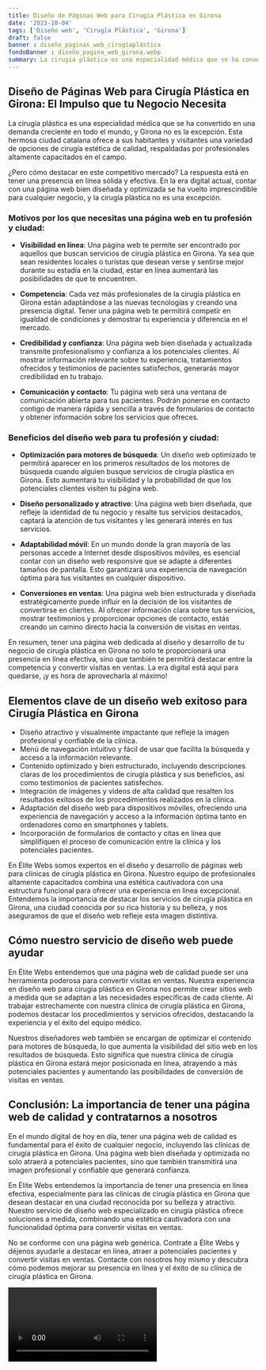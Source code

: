 ```yaml
---
title: Diseño de Páginas Web para Cirugía Plástica en Girona
date: '2023-10-04'
tags: ['Diseño web', 'Cirugía Plástica', 'Girona']
draft: false
banner : diseño_paginas_web_cirugíaplástica
fondoBanner : diseño_pagina_web_girona.webp
summary: La cirugía plástica es una especialidad médica que se ha convertido en una demanda creciente en todo el mundo, y Girona no es la excepción. Esta hermosa ciudad catalana ofrece a sus habitantes y visitantes una variedad de opciones de cirugía estética de calidad, respaldadas por profesionales altamente capacitados en el campo.
---
```


## **Diseño de Páginas Web para Cirugía Plástica en Girona: El Impulso que tu Negocio Necesita**

La cirugía plástica es una especialidad médica que se ha convertido en una demanda creciente en todo el mundo, y Girona no es la excepción. Esta hermosa ciudad catalana ofrece a sus habitantes y visitantes una variedad de opciones de cirugía estética de calidad, respaldadas por profesionales altamente capacitados en el campo.

¿Pero cómo destacar en este competitivo mercado? La respuesta está en tener una presencia en línea sólida y efectiva. En la era digital actual, contar con una página web bien diseñada y optimizada se ha vuelto imprescindible para cualquier negocio, y la cirugía plástica no es una excepción.

### **Motivos por los que necesitas una página web en tu profesión y ciudad:**

- **Visibilidad en línea**: Una página web te permite ser encontrado por aquellos que buscan servicios de cirugía plástica en Girona. Ya sea que sean residentes locales o turistas que desean verse y sentirse mejor durante su estadía en la ciudad, estar en línea aumentará las posibilidades de que te encuentren.

- **Competencia**: Cada vez más profesionales de la cirugía plástica en Girona están adaptándose a las nuevas tecnologías y creando una presencia digital. Tener una página web te permitirá competir en igualdad de condiciones y demostrar tu experiencia y diferencia en el mercado.

- **Credibilidad y confianza**: Una página web bien diseñada y actualizada transmite profesionalismo y confianza a los potenciales clientes. Al mostrar información relevante sobre tu experiencia, tratamientos ofrecidos y testimonios de pacientes satisfechos, generarás mayor credibilidad en tu trabajo.

- **Comunicación y contacto**: Tu página web será una ventana de comunicación abierta para tus pacientes. Podrán ponerse en contacto contigo de manera rápida y sencilla a través de formularios de contacto y obtener información sobre los servicios que ofreces.

### **Beneficios del diseño web para tu profesión y ciudad:**

- **Optimización para motores de búsqueda**: Un diseño web optimizado te permitirá aparecer en los primeros resultados de los motores de búsqueda cuando alguien busque servicios de cirugía plástica en Girona. Esto aumentará tu visibilidad y la probabilidad de que los potenciales clientes visiten tu página web.

- **Diseño personalizado y atractivo**: Una página web bien diseñada, que refleje la identidad de tu negocio y resalte tus servicios destacados, captará la atención de tus visitantes y les generará interés en tus servicios.

- **Adaptabilidad móvil**: En un mundo donde la gran mayoría de las personas accede a Internet desde dispositivos móviles, es esencial contar con un diseño web responsive que se adapte a diferentes tamaños de pantalla. Esto garantizará una experiencia de navegación óptima para tus visitantes en cualquier dispositivo.

- **Conversiones en ventas**: Una página web bien estructurada y diseñada estratégicamente puede influir en la decisión de los visitantes de convertirse en clientes. Al ofrecer información clara sobre tus servicios, mostrar testimonios y proporcionar opciones de contacto, estás creando un camino directo hacia la conversión de visitas en ventas.

En resumen, tener una página web dedicada al diseño y desarrollo de tu negocio de cirugía plástica en Girona no solo te proporcionará una presencia en línea efectiva, sino que también te permitirá destacar entre la competencia y convertir visitas en ventas. La era digital está aquí para quedarse, ¡y es hora de aprovecharla al máximo!

<GifSeo />

<Cta />

## Elementos clave de un diseño web exitoso para Cirugía Plástica en Girona

- Diseño atractivo y visualmente impactante que refleje la imagen profesional y confiable de la clínica.
- Menú de navegación intuitivo y fácil de usar que facilita la búsqueda y acceso a la información relevante.
- Contenido optimizado y bien estructurado, incluyendo descripciones claras de los procedimientos de cirugía plástica y sus beneficios, así como testimonios de pacientes satisfechos.
- Integración de imágenes y videos de alta calidad que resalten los resultados exitosos de los procedimientos realizados en la clínica.
- Adaptación del diseño web para dispositivos móviles, ofreciendo una experiencia de navegación y acceso a la información óptima tanto en ordenadores como en smartphones y tablets.
- Incorporación de formularios de contacto y citas en línea que simplifiquen el proceso de comunicación entre la clínica y los potenciales pacientes.

En Élite Webs somos expertos en el diseño y desarrollo de páginas web para clínicas de cirugía plástica en Girona. Nuestro equipo de profesionales altamente capacitados combina una estética cautivadora con una estructura funcional para ofrecer una experiencia en línea excepcional. Entendemos la importancia de destacar los servicios de cirugía plástica en Girona, una ciudad conocida por su rica historia y su belleza, y nos aseguramos de que el diseño web refleje esta imagen distintiva.

## Cómo nuestro servicio de diseño web puede ayudar

En Élite Webs entendemos que una página web de calidad puede ser una herramienta poderosa para convertir visitas en ventas. Nuestra experiencia en diseño web para cirugía plástica en Girona nos permite crear sitios web a medida que se adaptan a las necesidades específicas de cada cliente. Al trabajar estrechamente con nuestra clínica de cirugía plástica en Girona, podemos destacar los procedimientos y servicios ofrecidos, destacando la experiencia y el éxito del equipo médico.

Nuestros diseñadores web también se encargan de optimizar el contenido para motores de búsqueda, lo que aumenta la visibilidad del sitio web en los resultados de búsqueda. Esto significa que nuestra clínica de cirugía plástica en Girona estará mejor posicionada en línea, atrayendo a más potenciales pacientes y aumentando las posibilidades de conversión de visitas en ventas.

## Conclusión: La importancia de tener una página web de calidad y contratarnos a nosotros

En el mundo digital de hoy en día, tener una página web de calidad es fundamental para el éxito de cualquier negocio, incluyendo las clínicas de cirugía plástica en Girona. Una página web bien diseñada y optimizada no solo atraerá a potenciales pacientes, sino que también transmitirá una imagen profesional y confiable que generará confianza.

En Élite Webs entendemos la importancia de tener una presencia en línea efectiva, especialmente para las clínicas de cirugía plástica en Girona que desean destacar en una ciudad reconocida por su belleza y atractivo. Nuestro servicio de diseño web especializado en cirugía plástica ofrece soluciones a medida, combinando una estética cautivadora con una funcionalidad óptima para convertir visitas en ventas.

No se conforme con una página web genérica. Contrate a Élite Webs y déjenos ayudarle a destacar en línea, atraer a potenciales pacientes y convertir visitas en ventas. Contacte con nosotros hoy mismo y descubra cómo podemos mejorar su presencia en línea y el éxito de su clínica de cirugía plástica en Girona.

<Video />

<CtaBot job='Cirugía Plástica' city='Girona'/>

<Gmaps query='Girona+españa+maps' />